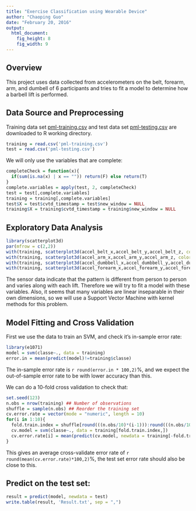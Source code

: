 ```yaml
---
title: "Exercise Classification using Wearable Device"
author: "Chaoping Guo"
date: "February 20, 2016"
output:
  html_document:
    fig_height: 8
    fig_width: 9
---
```


## Overview
This project uses data collected from accelerometers on the belt, forearm, arm, and dumbell of 6 participants and tries to fit a model to determine how a barbell lift is performed.

## Data Source and Preprocessing
Training data set [pml-training.csv](https://d396qusza40orc.cloudfront.net/predmachlearn/pml-training.csv) and test data set [pml-testing.csv](https://d396qusza40orc.cloudfront.net/predmachlearn/pml-testing.csv) are downloaded to R working directory. 
```r
training = read.csv('pml-training.csv')
test = read.csv('pml-testing.csv')
```
We will only use the variables that are complete:
```r
completeCheck = function(x){
  if(sum(is.na(x) | x == "")) return(F) else return(T) 
}
complete.variables = apply(test, 2, completeCheck)
test = test[,complete.variables]
training = training[,complete.variables]
test$X = test$cvtd_timestamp = test$new_window = NULL
training$X = training$cvtd_timestamp = training$new_window = NULL
```

## Exploratory Data Analysis
```r
library(scatterplot3d)
par(mfrow = c(2,2))
with(training, scatterplot3d(accel_belt_x,accel_belt_y,accel_belt_z, color = as.numeric(classe), pch = 16, cex.symbols = 0.2))
with(training, scatterplot3d(accel_arm_x,accel_arm_y,accel_arm_z, color = as.numeric(classe), pch = 16, cex.symbols = 0.2))
with(training, scatterplot3d(accel_dumbbell_x,accel_dumbbell_y,accel_dumbbell_z, color = as.numeric(classe), pch = 16, cex.symbols = 0.2))
with(training, scatterplot3d(accel_forearm_x,accel_forearm_y,accel_forearm_z, color = as.numeric(classe), pch = 16, cex.symbols = 0.2))
```
The sensor data indicate that the pattern is different from person to person and varies along with each lift. Therefore we will try to fit a model with these variables. Also, it seems that many variables are linear inseparable in their own dimensions, so we will use a Support Vector Machine with kernel methods for this problem.

## Model Fitting and Cross Validation
First we use the data to train an SVM, and check it's in-sample error rate:
```r
library(e1071)
model = svm(classe~., data = training)
error.in = mean(predict(model)!=training$classe)
```
The in-sample error rate is `r round(error.in * 100,2)`%, and we expect the out-of-sample error rate to be with lower accuracy than this.

We can do a 10-fold cross validation to check that:
```r
set.seed(123)
n.obs = nrow(training) ## Number of observations
shuffle = sample(n.obs) ## Reorder the training set
cv.error.rate = vector(mode = "numeric", length = 10)
for(i in 1:10){
  fold.train.index = shuffle[round(((n.obs/10)*(i-1))):round(((n.obs/10)*i))]
  cv.model = svm(classe~., data = training[fold.train.index,])
  cv.error.rate[i] = mean(predict(cv.model, newdata = training[-fold.train.index,])!=training[-fold.train.index,]$classe)
}
```
This gives an average cross-validate error rate of `r round(mean(cv.error.rate)*100,2)`%, the test set error rate should also be close to this.

## Predict on the test set:
```r
result = predict(model, newdata = test)
write.table(result, 'Result.txt', sep = ",")
```



